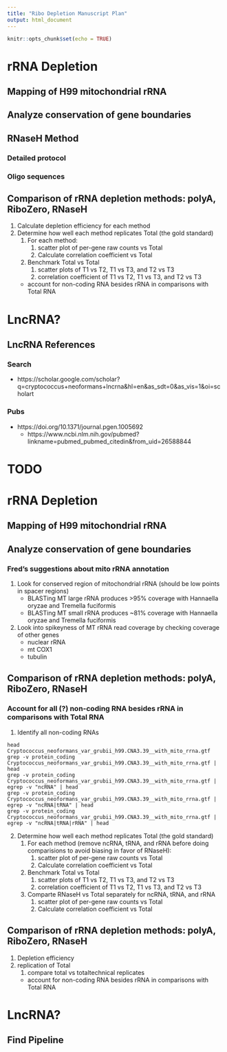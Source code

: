```yaml
---
title: "Ribo Depletion Manuscript Plan"
output: html_document
---
```


```r
knitr::opts_chunk$set(echo = TRUE)
```


# rRNA Depletion

## Mapping of H99 mitochondrial rRNA

## Analyze conservation of gene boundaries

## RNaseH Method
### Detailed protocol
### Oligo sequences 

## Comparison of rRNA depletion methods: polyA, RiboZero, RNaseH
1. Calculate depletion efficiency for each method
2. Determine how well each method replicates Total (the gold standard)
    1. For each method:
        1. scatter plot of per-gene raw counts vs Total
        2. Calculate correlation coefficient vs Total
    1. Benchmark Total vs Total
        1. scatter plots of T1 vs T2, T1 vs T3, and T2 vs T3
        1. correlation coefficient of T1 vs T2, T1 vs T3, and T2 vs T3 
    - account for non-coding RNA besides rRNA in comparisons with Total RNA

# LncRNA?
## LncRNA References
### Search

- https://scholar.google.com/scholar?q=cryptococcus+neoformans+lncrna&hl=en&as_sdt=0&as_vis=1&oi=scholart

### Pubs
- https://doi.org/10.1371/journal.pgen.1005692
    - https://www.ncbi.nlm.nih.gov/pubmed?linkname=pubmed_pubmed_citedin&from_uid=26588844  


# TODO


# rRNA Depletion

## Mapping of H99 mitochondrial rRNA

## Analyze conservation of gene boundaries

### Fred's suggestions about mito rRNA annotation

1. Look for conserved region of mitochondrial rRNA (should be low points in spacer regions)
    - BLASTing MT large rRNA produces >95% coverage with Hannaella oryzae and Tremella fuciformis
    - BLASTing MT small rRNA produces ~81% coverage with Hannaella oryzae and Tremella fuciformis

2. Look into spikeyness of MT rRNA read coverage by checking coverage of other genes
    - nuclear rRNA
    - mt COX1
    - tubulin


## Comparison of rRNA depletion methods: polyA, RiboZero, RNaseH
### Account for all (?) non-coding RNA besides rRNA in comparisons with Total RNA
1. Identify all non-coding RNAs
```
head Cryptococcus_neoformans_var_grubii_h99.CNA3.39__with_mito_rrna.gtf
grep -v protein_coding Cryptococcus_neoformans_var_grubii_h99.CNA3.39__with_mito_rrna.gtf | head
grep -v protein_coding Cryptococcus_neoformans_var_grubii_h99.CNA3.39__with_mito_rrna.gtf | egrep -v "ncRNA" | head
grep -v protein_coding Cryptococcus_neoformans_var_grubii_h99.CNA3.39__with_mito_rrna.gtf | egrep -v "ncRNA|tRNA" | head
grep -v protein_coding Cryptococcus_neoformans_var_grubii_h99.CNA3.39__with_mito_rrna.gtf | egrep -v "ncRNA|tRNA|rRNA" | head
```


2. Determine how well each method replicates Total (the gold standard)
    1. For each method (remove ncRNA, tRNA, and rRNA before doing comparisions to avoid biasing in favor of RNaseH):
        1. scatter plot of per-gene raw counts vs Total
        2. Calculate correlation coefficient vs Total
    1. Benchmark Total vs Total
        1. scatter plots of T1 vs T2, T1 vs T3, and T2 vs T3
        1. correlation coefficient of T1 vs T2, T1 vs T3, and T2 vs T3 
    1. Comparte RNaseH vs Total separately for ncRNA, tRNA, and rRNA
        1. scatter plot of per-gene raw counts vs Total
        2. Calculate correlation coefficient vs Total
        

## Comparison of rRNA depletion methods: polyA, RiboZero, RNaseH
1. Depletion efficiency
2. replication of Total
    1. compare total vs totaltechnical replicates
    - account for non-coding RNA besides rRNA in comparisons with Total RNA

# LncRNA?
## Find Pipeline

